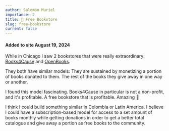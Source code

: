 ```yaml
---
author: Salomón Muriel
importance: 2
title: 📖 Free Bookstore
slug: free-bookstore
current: false
---
```

#### Added to site August 19, 2024

While in Chicago I saw 2 bookstores that were really extraordinary: [Books4Cause](https://www.books4cause.com/) and [OpenBooks](https://www.open-books.org/). 

They both have similar models: They are sustained by monetizing a portion of books donated to them. The rest of the books they give away in one way or another.

I found this model fascinating. Books4Cause in particular is not a non-profit, and it's profitable. A free bookstore that is profitable. Amazing 🤯

I think I could build something similar in Colombia or Latin America. I believe I could have a subscription-based model for access to a set amount of books monthly while getting donations in order to get a better total catalogue and give away a portion as free books to the community.
